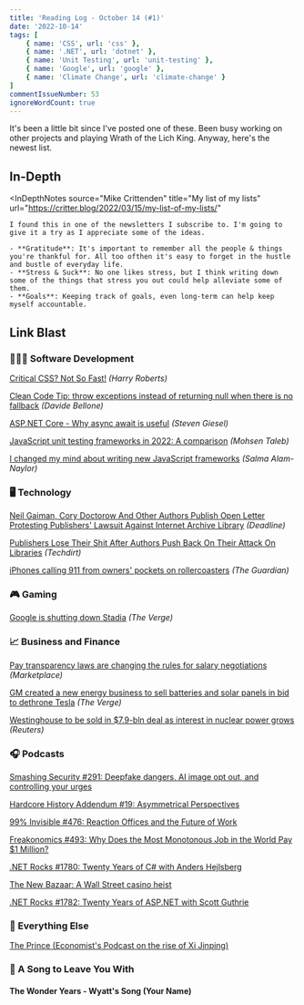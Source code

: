 ```yaml
---
title: 'Reading Log - October 14 (#1)'
date: '2022-10-14'
tags: [
    { name: 'CSS', url: 'css' },
    { name: '.NET', url: 'dotnet' },
    { name: 'Unit Testing', url: 'unit-testing' },
    { name: 'Google', url: 'google' },
    { name: 'Climate Change', url: 'climate-change' }
]
commentIssueNumber: 53
ignoreWordCount: true
---
```


It's been a little bit since I've posted one of these. Been busy working on other projects and playing Wrath of the Lich King. Anyway, here's the newest list.

## In-Depth

<InDepthNotes
    source="Mike Crittenden"
    title="My list of my lists"
    url="https://critter.blog/2022/03/15/my-list-of-my-lists/"
>
    I found this in one of the newsletters I subscribe to. I'm going to give it a try as I appreciate some of the ideas.

    - **Gratitude**: It's important to remember all the people & things you're thankful for. All too ofthen it's easy to forget in the hustle and bustle of everyday life.
    - **Stress & Suck**: No one likes stress, but I think writing down some of the things that stress you out could help alleviate some of them.
    - **Goals**: Keeping track of goals, even long-term can help keep myself accountable.
</InDepthNotes>

## Link Blast

<h3 className="text">👨🏼‍💻 Software Development</h3>

[Critical CSS? Not So Fast!](https://csswizardry.com/2022/09/critical-css-not-so-fast/) *(Harry Roberts)*

[Clean Code Tip: throw exceptions instead of returning null when there is no fallback](https://www.code4it.dev/cleancodetips/exceptions-instead-of-null) *(Davide Bellone)*

[ASP.NET Core - Why async await is useful](https://steven-giesel.com/blogPost/b925c8c1-03ba-4eb6-9b81-f09df56e0158) *(Steven Giesel)*

[JavaScript unit testing frameworks in 2022: A comparison](https://raygun.com/blog/javascript-unit-testing-frameworks/) *(Mohsen Taleb)*

[I changed my mind about writing new JavaScript frameworks](https://whitep4nth3r.com/blog/write-a-new-javascript-framework/) *(Salma Alam-Naylor)*

<h3 className="text">🖥 Technology</h3>

[Neil Gaiman, Cory Doctorow And Other Authors Publish Open Letter Protesting Publishers' Lawsuit Against Internet Archive Library](https://deadline.com/2022/09/authors-open-letter-publishers-lawsuit-internet-archive-1235129802/) *(Deadline)*

[Publishers Lose Their Shit After Authors Push Back On Their Attack On Libraries](https://www.techdirt.com/2022/10/03/publishers-lose-their-shit-after-authors-push-back-on-their-attack-on-libraries/) *(Techdirt)*

[iPhones calling 911 from owners' pockets on rollercoasters](https://www.theguardian.com/technology/2022/oct/11/iphones-calling-911-from-owners-pockets-on-rollercoasters) *(The Guardian)*

<h3 className="text">🎮 Gaming</h3>

[Google is shutting down Stadia](https://www.theverge.com/2022/9/29/23378713/google-stadia-shutting-down-game-streaming-january-2023) *(The Verge)*

<h3 className="text">📈 Business and Finance</h3>

[Pay transparency laws are changing the rules for salary negotiations](https://www.marketplace.org/2022/09/28/pay-transparency-laws-are-changing-the-rules-for-salary-negotiations/) *(Marketplace)*

[GM created a new energy business to sell batteries and solar panels in bid to dethrone Tesla](https://www.theverge.com/2022/10/11/23391433/gm-energy-ev-battery-solar-panel-charger-grid-utility) *(The Verge)*

[Westinghouse to be sold in $7.9-bln deal as interest in nuclear power grows](https://www.reuters.com/markets/deals/cameco-corp-brookfield-renewable-partners-buy-westinghouse-79-bln-deal-2022-10-11/) *(Reuters)*

<h3 className="text">🎧 Podcasts</h3>

[Smashing Security #291: Deepfake dangers, AI image opt out, and controlling your urges](https://www.smashingsecurity.com/291-deepfake-dangers-ai-image-opt-out-and-controlling-your-urges/)

[Hardcore History Addendum #19: Asymmetrical Perspectives](https://www.stitcher.com/show/dan-carlins-hardcore-history-addendum/episode/ep19-asymmetrical-perspectives-90260274)

[99% Invisible #476: Reaction Offices and the Future of Work](https://99percentinvisible.org/episode/reaction-offices-and-the-future-of-work/)

[Freakonomics #493: Why Does the Most Monotonous Job in the World Pay $1 Million?](https://freakonomics.com/podcast/why-does-the-most-monotonous-job-in-the-world-pay-1-million/)

[.NET Rocks #1780: Twenty Years of C# with Anders Hejlsberg](https://www.dotnetrocks.com/details/1780)

[The New Bazaar: A Wall Street casino heist](https://shows.acast.com/the-new-bazaar/episodes/a-wall-street-casino-heist)

[.NET Rocks #1782: Twenty Years of ASP.NET with Scott Guthrie](https://www.dotnetrocks.com/details/1782)

<h3 className="text">🎒 Everything Else</h3>

[The Prince (Economist's Podcast on the rise of Xi Jinping)](https://www.economist.com/theprincepod)

<h3 className="text">🎵 A Song to Leave You With</h3>

#### The Wonder Years - Wyatt's Song (Your Name)

<YouTubeEmbed
    id="GJrEecdSLik"
    title="The Wonder Years - Wyatt's Song (Your Name)"
/>
